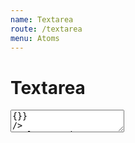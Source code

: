 ```yaml
---
name: Textarea
route: /textarea
menu: Atoms
---
```




# Textarea


<Playground>
  <Textarea 
    placeholderText="Your text goes here..."
    label="Textarea component label"
    size={'medium'}
    handleChange={()=>{}}
/>
</Playground>

<PropsTable of={Textarea} />
